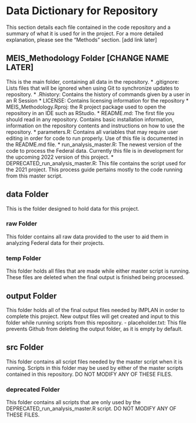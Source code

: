 # Data Dictionary for Repository
This section details each file contained in the code repository and a summary of what it is used for in the project. For a more detailed explanation, please see the "Methods" section. [add link later]

## MEIS_Methodology Folder [CHANGE NAME LATER]
This is the main folder, containing all data in the repository. 
* .gitignore: Lists files that will be ignored when using Git to synchronize updates to repository.
* .Rhistory: Contains the history of commands given by a user in an R Session 
* LICENSE: Contains licensing information for the repository
* MEIS_Methodology.Rproj: the R project package used to open the repository in an IDE such as RStudio.
* README.md: The first file you should read in any repository. Contains basic installation information, information on the repository contents and instructions on how to use the repository. * parameters.R: Contains all variables that may require user editing in order for code to run properly. Use of this file is documented in the README.md file.
* run_analysis_master.R: The newest version of the code to process the Federal data. Currently this file is in development for the upcoming 2022 version of this project.
* DEPRECATED_run_analysis_master.R: This file contains the script used for the 2021 project. This process guide pertains mostly to the code running from this master script. 

## data Folder
This is the folder designed to hold data for this project.

### raw Folder
This folder contains all raw data provided to the user to aid them in analyzing Federal data for their projects. 

### temp Folder
This folder holds all files that are made while either master script is running. These files are deleted when the final output is finished being processed. 

## output Folder
This folder holds all of the final output files needed by IMPLAN in order to complete this project. New output files will get created and input to this folder while running scripts from this repository.
  - placeholder.txt: This file prevents Github from deleting the output folder, as it is empty by default.  

## src Folder
This folder contains all script files needed by the master script when it is running. Scripts in this folder may be used by either of the master scripts contained in this repository. DO NOT MODIFY ANY OF THESE FILES. 

### deprecated Folder
This folder contains all scripts that are only used by the DEPRECATED_run_analysis_master.R script. DO NOT MODIFY ANY OF THESE FILES. 
